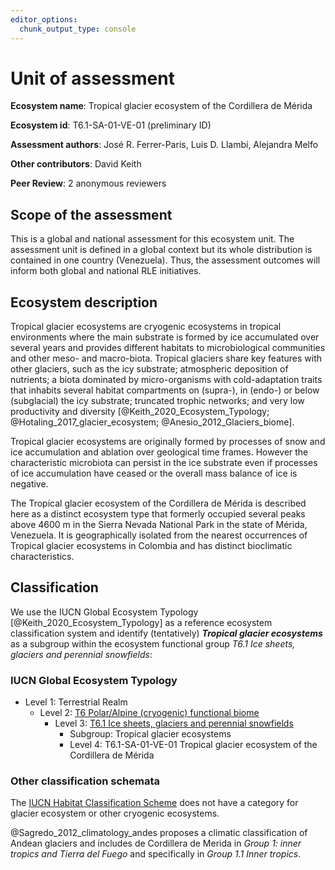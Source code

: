 ```yaml
---
editor_options: 
  chunk_output_type: console
---
```

# Unit of assessment

**Ecosystem name**: Tropical glacier ecosystem of the Cordillera de Mérida

**Ecosystem id**: T6.1-SA-01-VE-01 (preliminary ID)

**Assessment authors**: José R. Ferrer-Paris, Luis D. Llambí, Alejandra Melfo

**Other contributors**: David Keith

**Peer Review**: 2 anonymous reviewers

## Scope of the assessment

This is a global and national assessment for this ecosystem unit. The assessment unit is defined in a global context but its whole distribution is contained in one country (Venezuela). Thus, the assessment outcomes will inform both global and national RLE initiatives.

## Ecosystem description

Tropical glacier ecosystems are cryogenic ecosystems in tropical environments where the main substrate is formed by ice accumulated over several years and provides different habitats to microbiological communities and other meso- and macro-biota. Tropical glaciers share key features with other glaciers, such as the icy substrate; atmospheric deposition of nutrients; a biota dominated by micro-organisms with cold-adaptation traits that inhabits several habitat compartments on (supra-), in (endo-) or below (subglacial) the icy substrate; truncated trophic networks; and very low productivity and diversity [@Keith_2020_Ecosystem_Typology; @Hotaling_2017_glacier_ecosystem; @Anesio_2012_Glaciers_biome]. 


Tropical glacier ecosystems are originally formed by processes of snow and ice accumulation and ablation over geological time frames. However the characteristic microbiota can persist in the ice substrate even if processes of ice accumulation have ceased or the overall mass balance of ice is negative.

The Tropical glacier ecosystem of the Cordillera de Mérida is described here as a distinct ecosystem type that formerly occupied several peaks above 4600 m in the Sierra Nevada National Park in the state of Mérida, Venezuela. It is geographically isolated from the nearest occurrences of Tropical glacier ecosystems in Colombia and has distinct bioclimatic characteristics.

## Classification

We use the IUCN Global Ecosystem Typology [@Keith_2020_Ecosystem_Typology] as a reference ecosystem classification system and identify (tentatively) ***Tropical glacier ecosystems*** as a subgroup within the ecosystem functional group _T6.1 Ice sheets, glaciers and perennial snowfields_:

### IUCN Global Ecosystem Typology

- Level 1: Terrestrial Realm
  - Level 2: [T6 Polar/Alpine (cryogenic) functional biome](https://global-ecosystems.org/explore/biomes/T6){target="GET"}
    - Level 3: [T6.1 Ice sheets, glaciers and perennial snowfields](https://global-ecosystems.org/explore/groups/T6.1)
      - Subgroup: Tropical glacier ecosystems
      - Level 4: T6.1-SA-01-VE-01 Tropical glacier ecosystem of the Cordillera de Mérida


### Other classification schemata

The [IUCN Habitat Classification Scheme](https://www.iucnredlist.org/resources/habitat-classification-scheme) does not have a category for glacier ecosystem or other cryogenic ecosystems.

@Sagredo_2012_climatology_andes proposes a climatic classification of Andean glaciers and includes de Cordillera de Merida in *Group 1: inner tropics and Tierra del Fuego* and specifically in *Group 1.1 Inner tropics*.
